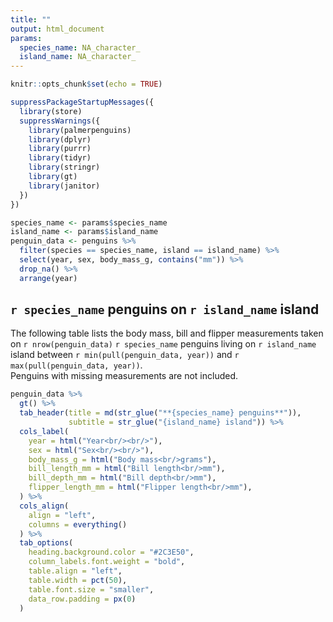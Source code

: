 ```yaml
---
title: ""
output: html_document
params:
  species_name: NA_character_
  island_name: NA_character_
---
```


```r
knitr::opts_chunk$set(echo = TRUE)
```

```r
suppressPackageStartupMessages({
  library(store)
  suppressWarnings({
    library(palmerpenguins)
    library(dplyr)
    library(purrr)
    library(tidyr)
    library(stringr)
    library(gt)
    library(janitor)
  })
})
```

```r
species_name <- params$species_name
island_name <- params$island_name
penguin_data <- penguins %>% 
  filter(species == species_name, island == island_name) %>% 
  select(year, sex, body_mass_g, contains("mm")) %>% 
  drop_na() %>% 
  arrange(year)
```

## `r species_name` penguins on `r island_name` island

The following table lists the body mass, bill and flipper measurements taken<br/> on
`r nrow(penguin_data)` `r species_name` penguins living on `r island_name` island between `r min(pull(penguin_data, year))` and `r max(pull(penguin_data, year))`.<br/> Penguins with missing measurements are not included.

```r
penguin_data %>% 
  gt() %>%
  tab_header(title = md(str_glue("**{species_name} penguins**")),
             subtitle = str_glue("{island_name} island")) %>% 
  cols_label(
    year = html("Year<br/><br/>"),
    sex = html("Sex<br/><br/>"),
    body_mass_g = html("Body mass<br/>grams"),
    bill_length_mm = html("Bill length<br/>mm"),
    bill_depth_mm = html("Bill depth<br/>mm"),
    flipper_length_mm = html("Flipper length<br/>mm"),
  ) %>% 
  cols_align(
    align = "left",
    columns = everything()
  ) %>% 
  tab_options(
    heading.background.color = "#2C3E50",
    column_labels.font.weight = "bold",
    table.align = "left",
    table.width = pct(50),
    table.font.size = "smaller",
    data_row.padding = px(0)
  )
```


